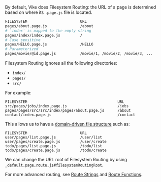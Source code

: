 By default, Vike does Filesystem Routing: the URL of a page is determined based on where its `.page.js` file is located.

```bash
FILESYSTEM                        URL
pages/about.page.js               /about
# `index` is mapped to the empty string
pages/index/index.page.js         /
# Case sensitive
pages/HELLO.page.js               /HELLO
# Parameterized
pages/movie/@id.page.js           /movie/1, /movie/2, /movie/3, ...
```

Filesystem Routing ignores all the following directories:
 - `index/`
 - `pages/`
 - `src/`

For example:

```
FILESYSTEM                                         URL
src/pages/jobs/index.page.js                       /jobs
pages/pages/src/src/index/pages/about.page.js      /about
contact/index.page.js                              /contact
```

This allows us to have a [domain-driven file structure](/file-structure#domain-driven) such as:

```
FILESYSTEM                        URL
user/pages/list.page.js           /user/list
user/pages/create.page.js         /user/create
todo/pages/list.page.js           /todo/list
todo/pages/create.page.js         /todo/create
```

We can change the URL root of Filesystem Routing by using [`_default.page.route.js#filesystemRoutingRoot`](/filesystemRoutingRoot).

For more advanced routing, see [Route Strings](/route-string) and [Route Functions](route-function).
